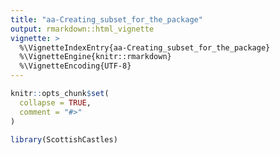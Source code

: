 ```yaml
---
title: "aa-Creating_subset_for_the_package"
output: rmarkdown::html_vignette
vignette: >
  %\VignetteIndexEntry{aa-Creating_subset_for_the_package}
  %\VignetteEngine{knitr::rmarkdown}
  %\VignetteEncoding{UTF-8}
---
```


```r
knitr::opts_chunk$set(
  collapse = TRUE,
  comment = "#>"
)
```

```r
library(ScottishCastles)
```

